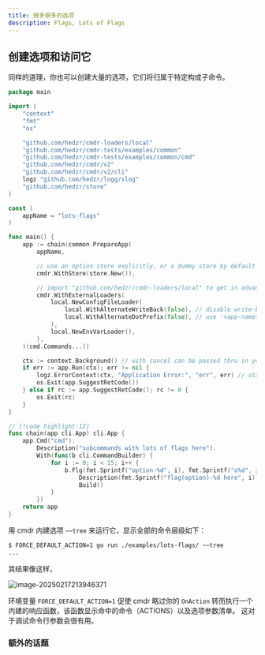 ```yaml
---
title: 很多很多的选项
description: Flags, Lots of Flags
---
```


## 创建选项和访问它

同样的道理，你也可以创建大量的选项，它们将归属于特定构成子命令。

```go title="./examples/lots-flags/main.go"
package main

import (
	"context"
	"fmt"
	"os"

	"github.com/hedzr/cmdr-loaders/local"
	"github.com/hedzr/cmdr-tests/examples/common"
	"github.com/hedzr/cmdr-tests/examples/common/cmd"
	"github.com/hedzr/cmdr/v2"
	"github.com/hedzr/cmdr/v2/cli"
	logz "github.com/hedzr/logg/slog"
	"github.com/hedzr/store"
)

const (
	appName = "lots-flags"
)

func main() {
	app := chain(common.PrepareApp(
		appName,

		// use an option store explicitly, or a dummy store by default
		cmdr.WithStore(store.New()),

		// import "github.com/hedzr/cmdr-loaders/local" to get in advanced external loading features
		cmdr.WithExternalLoaders(
			local.NewConfigFileLoader(
				local.WithAlternateWriteBack(false), // disable write-back the modified state into alternative config file
				local.WithAlternateDotPrefix(false), // use '<app-name>.toml' instead of '.<app-name>.toml'
			),
			local.NewEnvVarLoader(),
		),
	)(cmd.Commands...))

	ctx := context.Background() // with cancel can be passed thru in your actions
	if err := app.Run(ctx); err != nil {
		logz.ErrorContext(ctx, "Application Error:", "err", err) // stacktrace if in debug mode/build
		os.Exit(app.SuggestRetCode())
	} else if rc := app.SuggestRetCode(); rc != 0 {
		os.Exit(rc)
	}
}

// [!code highlight:12]
func chain(app cli.App) cli.App {
	app.Cmd("cmd").
		Description("subcommands with lots of flags here").
		With(func(b cli.CommandBuilder) {
			for i := 0; i < 15; i++ {
				b.Flg(fmt.Sprintf("option-%d", i), fmt.Sprintf("o%d", i)).
					Description(fmt.Sprintf("flag(option)-%d here", i)).
					Build()
			}
		})
	return app
}
```

用 cmdr 内建选项 `~~tree` 来运行它，显示全部的命令层级如下：

```bash
$ FORCE_DEFAULT_ACTION=1 go run ./examples/lots-flags/ ~~tree
...
```

其结果像这样，

![image-20250217213946371](/cmdr/v2/guide/_assets/g13-lots-of-flags/image-20250217213946371.png)

环境变量 `FORCE_DEFAULT_ACTION=1` 促使 cmdr 略过你的 `OnAction` 转而执行一个内建的响应函数，该函数显示命中的命令（ACTIONS）以及选项参数清单。
这对于调试命令行参数会很有用。

### 额外的话题

